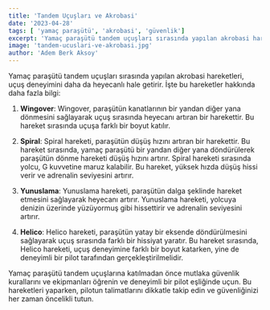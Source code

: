 ```yaml
---
title: 'Tandem Uçuşları ve Akrobasi'
date: '2023-04-28'
tags: [ 'yamaç paraşütü', 'akrobasi', 'güvenlik']
excerpt: 'Yamaç paraşütü tandem uçuşları sırasında yapılan akrobasi hareketleri, uçuş deneyimini daha da heyecanlı hale getirir. İşte bu hareketler hakkında daha fazla bilgi'
image: 'tandem-ucuslari-ve-akrobasi.jpg'
author: 'Adem Berk Aksoy'
---
```


Yamaç paraşütü tandem uçuşları sırasında yapılan akrobasi hareketleri, uçuş deneyimini daha da heyecanlı hale getirir. İşte bu hareketler hakkında daha fazla bilgi:

1. **Wingover**: Wingover, paraşütün kanatlarının bir yandan diğer yana dönmesini sağlayarak uçuş sırasında heyecanı artıran bir harekettir. Bu hareket sırasında uçuşa farklı bir boyut katılır.

2. **Spiral**: Spiral hareketi, paraşütün düşüş hızını artıran bir harekettir. Bu hareket sırasında, yamaç paraşütü bir yandan diğer yana döndürülerek paraşütün dönme hareketi düşüş hızını artırır. Spiral hareketi sırasında yolcu, G kuvvetine maruz kalabilir. Bu hareket, yüksek hızda düşüş hissi verir ve adrenalin seviyesini artırır.

3. **Yunuslama**: Yunuslama hareketi, paraşütün dalga şeklinde hareket etmesini sağlayarak heyecanı artırır. Yunuslama hareketi, yolcuya denizin üzerinde yüzüyormuş gibi hissettirir ve adrenalin seviyesini artırır.

4. **Helico**: Helico hareketi, paraşütün yatay bir eksende döndürülmesini sağlayarak uçuş sırasında farklı bir hissiyat yaratır. Bu hareket sırasında, Helico hareketi, uçuş deneyimine farklı bir boyut katarken, yine de deneyimli bir pilot tarafından gerçekleştirilmelidir.

Yamaç paraşütü tandem uçuşlarına katılmadan önce mutlaka güvenlik kurallarını ve ekipmanları öğrenin ve deneyimli bir pilot eşliğinde uçun. Bu hareketleri yaparken, pilotun talimatlarını dikkatle takip edin ve güvenliğinizi her zaman öncelikli tutun.
